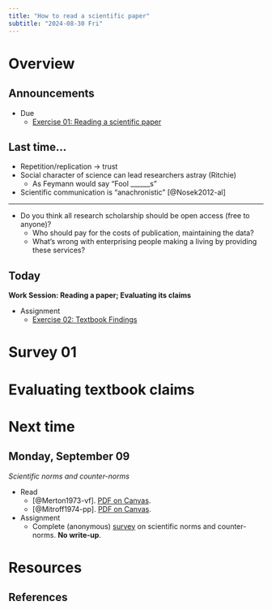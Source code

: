 ```yaml
---
title: "How to read a scientific paper"
subtitle: "2024-08-30 Fri"
---
```


# Overview

## Announcements

- [Due]{.orange_due}
    - [Exercise 01: Reading a scientific paper](../exercises/ex01-read-a-scientific-paper.qmd)

## Last time...

- Repetition/replication $\rightarrow$ trust
- Social character of science can lead researchers astray (Ritchie)
  - As Feymann would say "Fool ______s"
- Scientific communication is "anachronistic" [@Nosek2012-al]

---

:::{.incremental}
- Do you think all research scholarship should be open access (free to anyone)?
    - Who should pay for the costs of publication, maintaining the data?
    - What's wrong with enterprising people making a living by providing these services?
:::

## Today

**Work Session: Reading a paper; Evaluating its claims**

- [Assignment]{.green_assigned}
    - [Exercise 02: Textbook Findings](../exercises/ex02-textbook-findings.qmd)
    
# Survey 01

# Evaluating textbook claims

# Next time

## Monday, September 09

*Scientific norms and counter-norms*

- Read
    - [@Merton1973-vf]. [PDF on Canvas](https://psu.instructure.com/courses/2350148/files/folder/readings?preview=165170713).
    - [@Mitroff1974-pp]. [PDF on Canvas](https://psu.instructure.com/courses/2350148/files/folder/readings?preview=165170712).
- [Assignment]{.green_assigned}
    - Complete (anonymous) [survey](https://forms.gle/reRw9sYUzsYHUsqz9) on scientific norms and counter-norms. **No write-up**.

# Resources

## References
